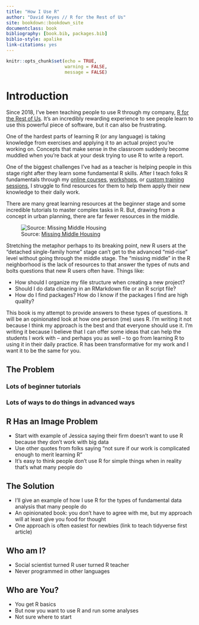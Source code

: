 ```yaml
--- 
title: "How I Use R"
author: "David Keyes // R for the Rest of Us"
site: bookdown::bookdown_site
documentclass: book
bibliography: [book.bib, packages.bib]
biblio-style: apalike
link-citations: yes
---
```


```r
knitr::opts_chunk$set(echo = TRUE,
                      warning = FALSE,
                      message = FALSE)
```

# Introduction

Since 2018, I've been teaching people to use R through my company, [R for the Rest of Us](https://rfortherestofus.com/). It's an incredibly rewarding experience to see people learn to use this powerful piece of software, but it can also be frustrating. 

One of the hardest parts of learning R (or any language) is taking knowledge from exercises and applying it to an actual project you're working on. Concepts that make sense in the classroom suddenly become muddled when you're back at your desk trying to use R to write a report. 

One of the biggest challenges I've had as a teacher is helping people in this stage right after they learn some fundamental R skills. After I teach folks R fundamentals through my [online courses](https://rfortherestofus.com/courses/fundamentals/), [workshops](https://rfortherestofus.com/workshops/), or [custom training sessions](https://rfortherestofus.com/custom-training/), I struggle to find resources for them to help them apply their new knowledge to their daily work. 

There are many great learning resources at the beginner stage and some incredible tutorials to master complex tasks in R. But, drawing from a concept in urban planning, there are far fewer resources in the middle. 

![Source: [Missing Middle Housing](https://missingmiddlehousing.com/)](assets/missing-middle.png)

Stretching the metaphor perhaps to its breaking point, new R users at the "detached single-family home" stage can't get to the advanced "mid-rise" level without going through the middle stage. The "missing middle" in the R neighborhood is the lack of resources to that answer the types of nuts and bolts questions that new R users often have. Things like:

- How should I organize my file structure when creating a new project?
- Should I do data cleaning in an RMarkdown file or an R script file? 
- How do I find packages? How do I know if the packages I find are high quality?

This book is my attempt to provide answers to these types of questions. It will be an opinionated look at how one person (me) uses R. I'm writing it not because I think my approach is the best and that everyone should use it. I'm writing it because I believe that I can offer some ideas that can help the students I work with -- and perhaps you as well -- to go from learning R to using it in their daily practice. R has been transformative for my work and I want it to be the same for you. 





## The Problem

### Lots of beginner tutorials



### Lots of ways to do things in advanced ways

## R Has an Image Problem

- Start with example of Jessica saying their firm doesn't want to use R because they don't work with big data
- Use other quotes from folks saying "not sure if our work is complicated enough to merit learning R"
- It's easy to think people don't use R for simple things when in reality that's what many people do 

## The Solution

- I'll give an example of how I use R for the types of fundamental data analysis that many people do
- An opinionated book: you don't have to agree with me, but my approach will at least give you food for thought
- One approach is often easiest for newbies (link to teach tidyverse first article)

## Who am I?

- Social scientist turned R user turned R teacher
- Never programmed in other languages

## Who are You?

- You get R basics
- But now you want to use R and run some analyses
- Not sure where to start



